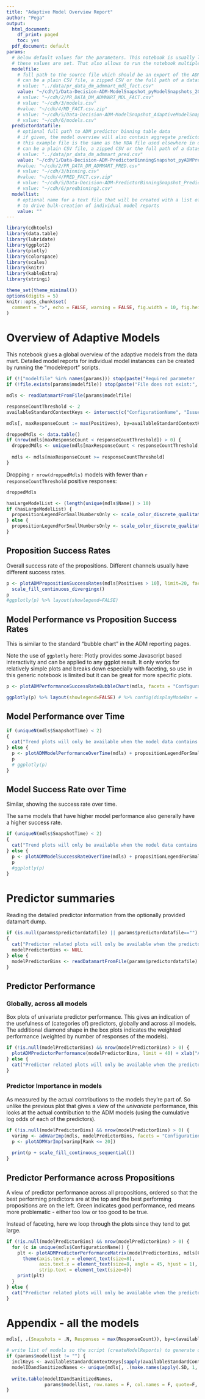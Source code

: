 ```yaml
---
title: "Adaptive Model Overview Report"
author: "Pega"
output:
  html_document:
    df_print: paged
    toc: yes
  pdf_document: default
params:
  # Below default values for the parameters. This notebook is usually launched from a (bash)script in which
  # these values are set. That also allows to run the notebook multiple times for different values.
  modelfile:
    # full path to the source file which should be an export of the ADM model table
    # can be a plain CSV file, a zipped CSV or the full path of a dataset export
    # value: "../data/pr_data_dm_admmart_mdl_fact.csv"
    value: "~/cdh/1/Data-Decision-ADM-ModelSnapshot_pyModelSnapshots_20210317T130409_GMT.zip"
    # value: "~/cdh/2/PR_DATA_DM_ADMMART_MDL_FACT.csv"
    # value: "~/cdh/3/models.csv"
    #value: "~/cdh/4/MD_FACT.csv.zip"
    # value: "~/cdh/5/Data-Decision-ADM-ModelSnapshot_AdaptiveModelSnapshotRepo_20201110T085543_GMT.zip"
    # value: "~/cdh/6/models.csv"
  predictordatafile:
    # optional full path to ADM predictor binning table data
    # if given, the model overview will also contain aggregate predictor plots
    # this example file is the same as the RDA file used elsewhere in demos of CDH tools
    # can be a plain CSV file, a zipped CSV or the full path of a dataset export
    # value: "../data/pr_data_dm_admmart_pred.csv"
    value: "~/cdh/1/Data-Decision-ADM-PredictorBinningSnapshot_pyADMPredictorSnapshots_20210317T130452_GMT.zip"
    #value: "~/cdh/2/PR_DATA_DM_ADMMART_PRED.csv"
    # value: "~/cdh/3/binning.csv"
    #value: "~/cdh/4/PRED_FACT.csv.zip"
    # value: "~/cdh/5/Data-Decision-ADM-PredictorBinningSnapshot_PredictorBinningSnapshotRepo_20201110T084825_GMT.zip"
    # value: "~/cdh/6/predbinning2.csv"
  modellist:
    # optional name for a text file that will be created with a list of model ID and model names
    # to drive bulk-creation of individual model reports
    value: ""
---
```


```r
library(cdhtools)
library(data.table)
library(lubridate)
library(ggplot2)
library(plotly)
library(colorspace)
library(scales)
library(knitr)
library(kableExtra)
library(stringi)

theme_set(theme_minimal())
options(digits = 5)
knitr::opts_chunk$set(
  comment = ">", echo = FALSE, warning = FALSE, fig.width = 10, fig.height = 10
)
```


# Overview of Adaptive Models

This notebook gives a global overview of the adaptive models from the data mart. Detailed model reports for individual model instances can be created by running the "modelreport" scripts.

```r

if (!("modelfile" %in% names(params))) stop(paste("Required parameter '", modelfile, "' missing."))
if (!file.exists(params$modelfile)) stop(paste("File does not exist:", params$modelfile))

mdls <- readDatamartFromFile(params$modelfile)

```

```r
responseCountThreshold <- 2
availableStandardContextKeys <- intersect(c("ConfigurationName", "Issue","Group","Name","Channel","Direction","Treatment"), names(mdls))

mdls[, maxResponseCount := max(Positives), by=availableStandardContextKeys]

droppedMdls <- data.table()
if (nrow(mdls[maxResponseCount < responseCountThreshold]) > 0) {
  droppedMdls <- unique(mdls[maxResponseCount < responseCountThreshold, c(availableStandardContextKeys,"maxResponseCount"), with=F])
  
  mdls <- mdls[maxResponseCount >= responseCountThreshold]
}
```

Dropping `r nrow(droppedMdls)` models with fewer than `r responseCountThreshold` positive responses:

```r
droppedMdls
```

```r
hasLargeModelList <- (length(unique(mdls$Name)) > 10)
if (hasLargeModelList) {
  propositionLegendForSmallNumbersOnly <- scale_color_discrete_qualitative(guide=F, name="Action")
} else {
  propositionLegendForSmallNumbersOnly <- scale_color_discrete_qualitative(name="Action")
}
```

## Proposition Success Rates

Overall success rate of the propositions. Different channels usually have different success rates.

```r
p <- plotADMPropositionSuccessRates(mdls[Positives > 10], limit=20, facets="Channel") + 
  scale_fill_continuous_divergingx()
p
#ggplotly(p) %>% layout(showlegend=FALSE)
```

## Model Performance vs Proposition Success Rates

This is similar to the standard "bubble chart" in the ADM reporting pages.

Note the use of `ggplotly` here: Plotly provides some Javascript based interactivity
and can be applied to any ggplot result. It only works for relatively simple plots and
breaks down especially with faceting, so use in this generic notebook is limited but
it can be great for more specific plots.

```r
p <- plotADMPerformanceSuccessRateBubbleChart(mdls, facets = "ConfigurationName")

ggplotly(p) %>% layout(showlegend=FALSE) # %>% config(displayModeBar = F)
```


## Model Performance over Time

```r
if (uniqueN(mdls$SnapshotTime) < 2)
{
  cat("Trend plots will only be available when the model data contains multiple snapshots.", fill=T)
} else {
  p <- plotADMModelPerformanceOverTime(mdls) + propositionLegendForSmallNumbersOnly
  p
  # ggplotly(p)
}
```

## Model Success Rate over Time

Similar, showing the success rate over time.

The same models that have higher model performance also generally have a higher success rate.

```r
if (uniqueN(mdls$SnapshotTime) < 2)
{
  cat("Trend plots will only be available when the model data contains multiple snapshots.", fill=T)
} else {
  p <- plotADMModelSuccessRateOverTime(mdls) + propositionLegendForSmallNumbersOnly
  p
  #ggplotly(p)
}
```

# Predictor summaries

Reading the detailed predictor information from the optionally provided datamart dump.

```r
if (is.null(params$predictordatafile) || params$predictordatafile=="")
{
  cat("Predictor related plots will only be available when the predictor data is available to this script.", fill=T)
  modelPredictorBins <- NULL
} else {
  modelPredictorBins <- readDatamartFromFile(params$predictordatafile)
}  
```


## Predictor Performance

### Globally, across all models

Box plots of univariate predictor performance. This gives an indication of the usefulness of 
(categories of) predictors, globally and across all models. The additional diamond shape in 
the box plots indicates the weighted performance (weighted by number of responses of the models).

```r
if (!is.null(modelPredictorBins) && nrow(modelPredictorBins) > 0) {
  plotADMPredictorPerformance(modelPredictorBins, limit = 40) + xlab("AUC")
} else {
  cat("Predictor related plots will only be available when the predictor data is available to this script.", fill=T)
}
```


### Predictor Importance in models

As measured by the actual contributions to the models they're part of. So unlike
the previous plot that gives a view of the *univariate* performance, this looks
at the actual contribution to the ADM models (using the cumulative log odds of
each of the predictors).

```r
if (!is.null(modelPredictorBins) && nrow(modelPredictorBins) > 0) {
  varimp <- admVarImp(mdls, modelPredictorBins, facets = "ConfigurationName")
  p <- plotADMVarImp(varimp[Rank <= 20])
  
  print(p + scale_fill_continuous_sequential())
}
```


## Predictor Performance across Propositions

A view of predictor performance across all propositions, ordered so that the best performing predictors are at the top and the 
best performing propositions are on the left. Green indicates good performance, red means more problematic - either too low or
too good to be true.

Instead of faceting, here we loop through the plots since they tend to get large.

```r
if (!is.null(modelPredictorBins) && nrow(modelPredictorBins) > 0) {
  for (c in unique(mdls$ConfigurationName)) {
    plt <- plotADMPredictorPerformanceMatrix(modelPredictorBins, mdls[ConfigurationName == c], limit=50) +
      theme(axis.text.y = element_text(size=8),
            axis.text.x = element_text(size=8, angle = 45, hjust = 1),
            strip.text = element_text(size=8))
    print(plt)
  }
} else {
  cat("Predictor related plots will only be available when the predictor data is available to this script.", fill=T)
}
```

# Appendix - all the models

```r
mdls[, .(Snapshots = .N, Responses = max(ResponseCount)), by=c(availableStandardContextKeys, "ModelID")] #[order(ConfigurationName, Name)]
```

```r
# write list of models so the script (createModelReports) to generate off-line model reports can be run after this
if (params$modellist != "") {
  inclKeys <- availableStandardContextKeys[sapply(availableStandardContextKeys, function(x) {return(length(unique(mdls[[x]]))>1)})]
  modelIDandSanitizedNames <- unique(mdls[, .(make.names(apply(.SD, 1, function(x){return(paste(x,collapse="_"))}))), by=ModelID, .SDcols=inclKeys])
  
  write.table(modelIDandSanitizedNames, 
              params$modellist, row.names = F, col.names = F, quote=F, sep=";")
}
```


